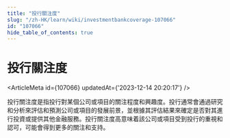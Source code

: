 ```yaml
---
title: "投行關注度"
slug: "/zh-HK/learn/wiki/investmentbankcoverage-107066"
id: "107066"
hide_table_of_contents: true
---
```



# 投行關注度

<ArticleMeta id={107066} updatedAt={'2023-12-14 20:20:17'} />
<div className='border-solid border-b border-t-0 my-4 border-[var(--ifm-color-gray-300)]' />

投行關注度是指投行對某個公司或項目的關注程度和興趣度。投行通常會通過研究和分析來評估和預測公司或項目的發展前景，並根據其評估結果來確定是否對其進行投資或提供其他金融服務。投行關注度高意味着該公司或項目受到投行的重視和認可，可能會得到更多的關注和支持。
